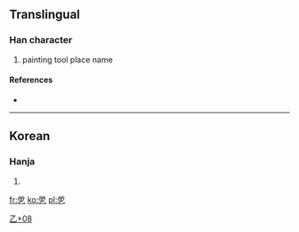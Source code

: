 ==Translingual==

===Han character===
{{Han char|rn=5|rad=乙|as=08|sn=9|four=|canj=竹中弓 (HLN), X竹中弓 (XHLN)}}

# painting tool place name

====References====
* {{Han ref|kx=0084.241|dj=0171.320|hdz=10056.041|uh=4E7A|ud=20090}}

----

==Korean==

===Hanja===
{{ko-hanja|hangeul=[[솔]]|rv=sol|mr=sol}}

# {{defn|Korean|sort=乙08}}

[[Category:Korean-only CJKV Characters|乙+08]]

[[fr:乺]]
[[ko:乺]]
[[pl:乺]]